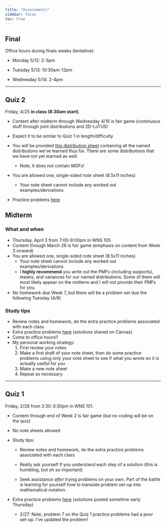 ```yaml
---
title: "Assessments"
sidebar: false
toc: true
---
```


## Final

Office hours during finals weeks (tentative):

-   Monday 5/12: 2-3pm

-   Tuesday 5/13: 10:30am-12pm

-   Wednesday 5/14: 2-4pm

------------------------------------------------------------------------

## Quiz 2

Friday, 4/25 **in class (8:30am start)**.

-   Content after midterm through Wednesday 4/16 is fair game (continuous stuff through joint distributions and 2D-LoTUS)

-   Expect it to be similar to Quiz 1 in length/difficulty

-   You will be provided [this distribution sheet](distributions_310.pdf) containing all the named distributions we've learned thus far. There are some distributions that we have not yet learned as well.

    -   Note, it does not contain MGFs!

-   You are allowed one, single-sided note sheet (8.5x11 inches)

    -   Your note sheet cannot include any worked out examples/derivations

-   Practice problems [here](quiz2_practice_probs.pdf)

## **Midterm**

### What and when

-   Thursday, April 3 from 7:00-9:00pm in WNS 105
-   Content through March 26 is fair game (emphasis on content from Week 3 onward)
-   You are allowed one, single-sided note sheet (8.5x11 inches)
    -   Your note sheet cannot include any worked out examples/derivations
    -   I **highly recommend** you write out the PMFs (including supports), means, and variances for our named distributions. Some of them will most likely appear on the midterm and I will not provide their PMFs for you.
-   No homework due Week 7, but there will be a problem set due the following Tuesday (4/8)

### Study tips

-   Review notes and homework, do the extra practice problems associated with each class
-   Extra practice problems [here](midterm_practice_probs.pdf) (solutions shared on Canvas)
-   Come to office hours!!
-   My personal working strategy:
    1.  First review your notes
    2.  Make a first draft of your note sheet, then do some practice problems using only your note sheet to see if what you wrote on it is actually useful for you
    3.  Make a new note sheet
    4.  Repeat as necessary

------------------------------------------------------------------------

## **Quiz 1**

Friday, 2/28 from 2:30-3:30pm in WNS 101.

-   Content through end of Week 2 is fair game (but no coding will be on the quiz)

-   No note sheets allowed

-   Study tips:

    -   Review notes and homework, do the extra practice problems associated with each class

    -   Really ask yourself if you understand each step of a solution (this is humbling, but oh so important)

    -   Seek assistance *after* trying problems on your own. Part of the battle is learning for yourself how to translate problem set-up into mathematical notation.

-   Extra practice problems [here](quiz1_practice_probs.pdf) (solutions posted sometime early Thursday)

    -   2/27: Note, problem 7 on the Quiz 1 practice problems had a poor set-up. I've updated the problem!
